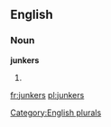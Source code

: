 
==English==

===Noun===
'''junkers'''

# {{plural of|[[junker]]}}

[[Category:English plurals]]

[[fr:junkers]]
[[pl:junkers]]